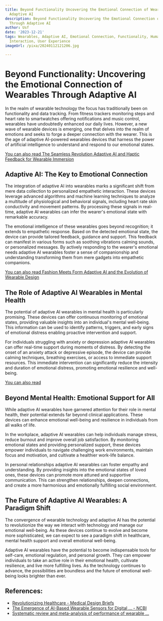 ```yaml
---
title: Beyond Functionality Uncovering the Emotional Connection of Wearables Through
  Adaptive AI
description: Beyond Functionality Uncovering the Emotional Connection of Wearables
  Through Adaptive AI
author: Usf
date: '2023-12-21'
tags: Wearables, Adaptive AI, Emotional Connection, Functionality, Human-Computer
  Interaction, User Experience
imageUrl: /pixa/20240112121206.jpg

---
```

# Beyond Functionality: Uncovering the Emotional Connection of Wearables Through Adaptive AI

In the realm of wearable technology the focus has traditionally been on functionality and data tracking. From fitness trackers monitoring steps  and heart rate to smartwatches offering notifications and music  control, wearables have undoubtedly enhanced our daily lives. However,  a new wave of wearable devices is emerging, one that delves into the realm of emotions and seeks to forge a deeper connection with the wearer. This is the age of adaptive AI-powered wearables devices that harness the power  of artificial intelligence to understand and respond to our emotional states.

[You can also read The Seamless Revolution Adaptive AI and Haptic Feedback for Wearable  Immersion](The%20Seamless%20Revolution%20Adaptive%20AI%20and%20Haptic%20Feedback%20for%20Wearable%20Immersion)


## Adaptive AI: The Key to Emotional Connection

The integration of adaptive AI into wearables marks a  significant  shift from mere data collection to personalized empathetic interaction. These devices  leverage advanced algorithms and  machine learning techniques  to analyze a multitude of physiological  and behavioral signals, including heart rate skin conductivity and movement patterns. By processing these signals in real-time, adaptive AI wearables can infer the  wearer's emotional state with remarkable accuracy.

The emotional intelligence  of these wearables goes beyond recognition; it extends to  empathetic response. Based on the detected emotional state, the device  can provide  tailored feedback,  guidance and support. This feedback can manifest in various forms such as soothing vibrations calming sounds, or personalized messages. By actively responding to  the wearer's emotional needs  adaptive  AI  wearables foster a sense of companionship and understanding transforming them from mere gadgets into empathetic companions.

[You can also read Fashion Meets Form Adaptive AI and the  Evolution of Wearable Design](Fashion%20Meets%20Form%20Adaptive%20AI%20and%20the%20Evolution%20of%20Wearable%20Design)


## The  Role  of Adaptive  AI Wearables in Mental Health

The potential of adaptive AI wearables in mental health is particularly promising. These devices can offer continuous monitoring  of emotional states, providing valuable  insights into an individual's mental well-being. This information can be used to identify  patterns, triggers,  and early signs of emotional  distress enabling proactive intervention and support.

For individuals struggling with  anxiety or depression adaptive AI wearables can offer real-time  support  during moments of distress. By detecting  the onset of an anxiety attack or depressive episode, the  device can provide calming techniques, breathing exercises, or access to immediate support resources.  This immediate intervention can significantly reduce the  intensity and duration of emotional distress, promoting emotional resilience and well-being.

[You can also read ]()


## Beyond Mental Health: Emotional Support for All

While adaptive AI wearables have garnered attention  for  their role in mental  health, their potential extends  far beyond clinical applications. These devices can enhance emotional  well-being and resilience in individuals from all walks of life.

In the  workplace, adaptive AI wearables  can help individuals manage  stress,  reduce burnout and improve overall job satisfaction. By monitoring emotional states and providing personalized support, these devices empower individuals to navigate challenging work environments, maintain focus and motivation, and cultivate a healthier work-life balance.

In personal  relationships adaptive AI wearables can foster empathy and understanding. By providing insights into the emotional states of loved ones, these devices can promote  more attuned and supportive communication. This can strengthen relationships, deepen connections, and create a more harmonious and emotionally  fulfilling social  environment.

## The  Future of Adaptive AI Wearables:  A Paradigm Shift

The convergence of  wearable technology and adaptive  AI has the potential to revolutionize the way we  interact with technology and manage our emotional well-being. As these  devices continue to evolve and become more  sophisticated, we can expect  to see a paradigm shift in healthcare, mental health support  and overall emotional well-being.

Adaptive AI wearables have the potential to become indispensable tools for self-care, emotional regulation, and personal growth. They can empower individuals to take an active role  in their emotional health, cultivate resilience,  and live  more fulfilling lives. As the technology continues to advance, the possibilities  are boundless and the future of emotional well-being looks brighter than ever.

## References:
- [Revolutionizing Healthcare - Medical Design Briefs](https://www.medicaldesignbriefs.com/component/content/article/49773-revolutionizing-healthcare)
- [The Emergence of AI-Based Wearable Sensors for Digital ... - NCBI](https://www.ncbi.nlm.nih.gov/pmc/articles/PMC10708748/)
- [Systematic review and meta-analysis of performance of wearable ...](https://www.nature.com/articles/s41746-023-00828-5)
